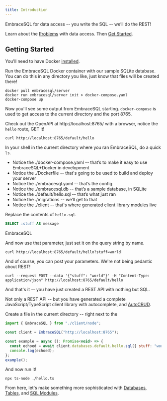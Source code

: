 ```yaml
---
title: Introduction
---
```


EmbraceSQL for data access -- you write the SQL -- we’ll do the REST!

Learn about the [Problems](./problems) with data access. Then [Get Started](#getting-started).

## Getting Started

You'll need to have Docker [installed](https://docs.docker.com/get-docker/).

Run the EmbraceSQL Docker container with our sample SQLite database. You can do
this in any directory you like, just know that files will be created there!

```shell
docker pull embracesql/server
docker run embracesql/server init > docker-compose.yaml
docker-compose up
```

Now you'll see some output from EmbraceSQL starting. `docker-compose` is used to get access to the current directory and the port 8765.

Check out the OpenAPI at http://localhost:8765/ with a browser, notice the `hello` route, GET it!

```shell
curl http://localhost:8765/default/hello
```

In your shell in the current directory where you ran EmbraceSQL, do a quick `ls`.

- Notice the ./docker-compose.yaml -- that’s to make it easy to use EmbraceSQL+Docker in development
- Notice the ./Dockerfile -- that's going to be used to build and deploy your server
- Notice the ./embracesql.yaml -- that’s the config
- Notice the ./embracesql.db -- that’s a sample database, in SQLite
- Notice the ./default/hello.sql -- that’s what just ran
- Notice the ./migrations -- we’ll get to that
- Notice the ./client -- that's where generated client library modules live

Replace the contents of `hello.sql`.

```sql title="./default/hello.sql"
SELECT :stuff AS message
```

EmbraceSQL

And now use that parameter, just set it on the query string by name.

```shell
curl http://localhost:8765/default/hello?stuff=world
```

And of course, you can post your parameters. We're not being pedantic about REST!

```shell
curl --request POST --data '{"stuff": "world"}' -H "Content-Type: application/json" http://localhost:8765/default/hello
```

And that's it -- you have just created a REST API with nothing but SQL.

Not only a REST API -- but you have generated a complete JavaScript/TypeScript client library with autocomplete, and [AutoCRUD](./sqlmodules#autocrud).

Create a file in the current directory -- right next to the

```javascript title="./hello.ts"
import { EmbraceSQL } from "./client/node";

const client = EmbraceSQL("http://localhost:8765");

const example = async (): Promise<void> => {
  const echoed = await client.databases.default.hello.sql({ stuff: "world" });
  console.log(echoed);
};
example();
```

And now run it!

```shell
npx ts-node ./hello.ts
```

From here, let's make something more sophisticated with [Databases](./databases), [Tables](./tables), and [SQL Modules](./sqlmodules).
